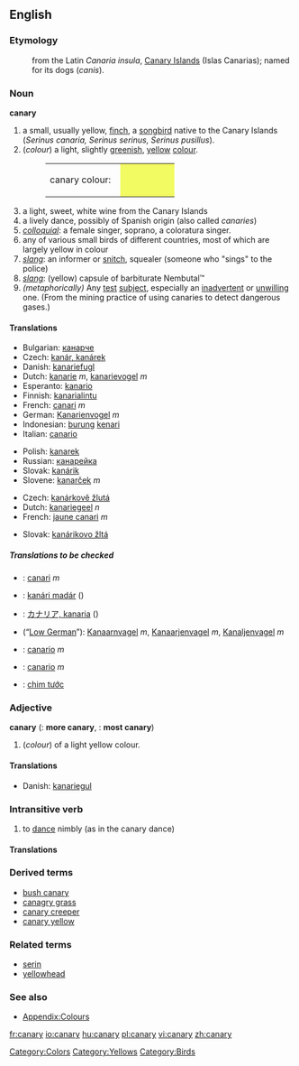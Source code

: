 {{wikipedia}}
==English==

===Etymology===
:from the Latin ''Canaria insula'', [[Canary Islands]] (Islas Canarias); named for its dogs (''canis'').

===Noun===
'''canary''' 
#a small, usually yellow, [[finch]], a [[songbird]] native to the Canary Islands (''Serinus canaria, Serinus serinus, Serinus pusillus''). 
#(''colour'') a light, slightly [[green]]ish, [[yellow]] [[colour]].
#:<table><tr><td>canary colour: &nbsp;</td><td bgcolor="#F2FB62" width="80">&nbsp; </td></tr></table>
#a light, sweet, white wine from the Canary Islands
#a lively dance, possibly of Spanish origin (also called ''canaries'')
#''[[colloquial]]'': a female singer, soprano, a coloratura singer.
#any of various small birds of different countries, most of which are largely yellow in colour
#''[[slang]]'': an informer or [[snitch]], squealer (someone who "sings" to the police)
#''[[slang]]'': (yellow) capsule of barbiturate Nembutal™
#''(metaphorically)'' Any [[test]] [[subject]], especially an [[inadvertent]] or [[unwilling]] one.  (From the mining practice of using canaries to detect dangerous gases.)

====Translations====
{{top|Bird from Canary Islands}}
*Bulgarian: [[кaнaрчe]]
*Czech: [[kanár, kanárek]]
*Danish: [[kanariefugl]]
*Dutch: [[kanarie]] ''m'', [[kanarievogel]] ''m''
*Esperanto: [[kanario]]
*Finnish: [[kanarialintu]]
*French: [[canari]] ''m''
*German: [[Kanarienvogel]] ''m''
*Indonesian: [[burung]] [[kenari]] 
*Italian: [[canario]]
{{mid}}
*Polish: [[kanarek]]
*Russian: [[кaнaрeйкa]]
*Slovak: [[kanárik]]
*Slovene: [[kanarček]] ''m''
{{bottom}}

{{top|Colour}}
*Czech: [[kanárkově žlutá]]
*Dutch: [[kanariegeel]] ''n'' 
*French: [[jaune canari]] ''m''
{{mid}}
*Slovak: [[kanárikovo žltá]] 
{{bottom}}

{{top|Wine}}
{{mid}}
{{bottom}}

{{top|Dance}}
{{mid}}
{{bottom}}

{{top|Soprano}}
{{mid}}
{{bottom}}

{{top|Small yellow bird in general}}
{{mid}}
{{bottom}}

{{top|Squealer}}
{{mid}}
{{bottom}}

{{top|Nembutal-capsule}}
{{mid}}
{{bottom}}

{{top|Test object}}
{{mid}}
{{bottom}}

=====Translations to be checked=====
{{checktrans}}
*{{ttbc|Catalan}}: [[canari]] ''m''
*{{ttbc|Hungarian}}: [[kanári madár]] ()
*{{ttbc|Japanese}}: [[カナリア, kanaria]] ()
*{{ttbc|Low Saxon}} (“[[Low German]]”): [[Kanaarnvagel]] ''m'', [[Kanaarjenvagel]] ''m'', [[Kanaljenvagel]] ''m''
*{{ttbc|Portuguese}}: [[canario]] ''m''
*{{ttbc|Spanish}}: [[canario]] ''m''
*{{ttbc|Vietnamese}}: [[chim tước]]

===Adjective===
'''canary'''  ({{compar}}: '''more canary''', {{superl}}: '''most canary''')

#(''colour'') of a light yellow colour.

====Translations====
{{top}}
*Danish: [[kanariegul]]
{{mid}}
{{bottom}}

===Intransitive verb===
{{en-verb|canar|i|ed}}

#to [[dance]] nimbly (as in the canary dance)

====Translations====
{{top}}
{{mid}}
{{bottom}}

===Derived terms===
*[[bush canary]]
*[[canagry grass]]
*[[canary creeper]]
*[[canary yellow]]

===Related terms===
*[[serin]]
*[[yellowhead]]

===See also===
*[[Wiktionary_Appendix:Colours|Appendix:Colours]]

[[Category:Colors]]
[[Category:Yellows]]
[[Category:Birds]]

[[fr:canary]]
[[io:canary]]
[[hu:canary]]
[[pl:canary]]
[[vi:canary]]
[[zh:canary]]